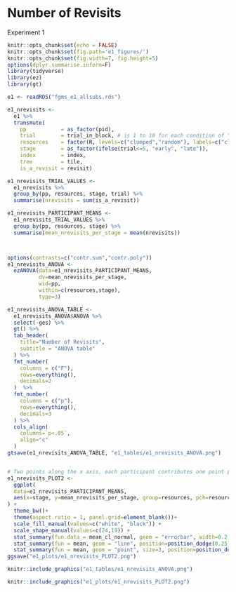 # Number of Revisits

Experiment 1

```r
knitr::opts_chunk$set(echo = FALSE)
knitr::opts_chunk$set(fig.path='e1_figures/')
knitr::opts_chunk$set(fig.width=7, fig.height=5)
options(dplyr.summarise.inform=F)
library(tidyverse)
library(ez)
library(gt)

e1 <- readRDS("fgms_e1_allsubs.rds")

e1_nrevisits <-
  e1 %>%
  transmute(
    pp           = as_factor(pid),
    trial        = trial_in_block, # is 1 to 10 for each condition of "resources"
    resources    = factor(R, levels=c("clumped","random"), labels=c("clumped", "random")),
    stage        = as_factor(ifelse(trial<=5, "early", "late")),
    index        = index,
    tree         = tile,
    is_a_revisit = revisit)

e1_nrevisits_TRIAL_VALUES <- 
  e1_nrevisits %>% 
  group_by(pp, resources, stage, trial) %>% 
  summarise(nrevisits = sum(is_a_revisit))

e1_nrevisits_PARTICIPANT_MEANS <-
  e1_nrevisits_TRIAL_VALUES %>% 
  group_by(pp, resources, stage) %>% 
  summarise(mean_nrevisits_per_stage = mean(nrevisits))



options(contrasts=c("contr.sum","contr.poly"))
e1_nrevisits_ANOVA <- 
  ezANOVA(data=e1_nrevisits_PARTICIPANT_MEANS,
          dv=mean_nrevisits_per_stage,
          wid=pp,
          within=c(resources,stage),
          type=3)

e1_nrevisits_ANOVA_TABLE <-
  e1_nrevisits_ANOVA$ANOVA %>% 
  select(-ges) %>% 
  gt() %>% 
  tab_header(
    title="Number of Revisits",
    subtitle = "ANOVA table"
  ) %>% 
  fmt_number(
    columns = c("F"),
    rows=everything(),
    decimals=2
  )  %>% 
  fmt_number(
    columns = c("p"),
    rows=everything(),
    decimals=3
  ) %>% 
  cols_align(
    columns=`p<.05`,
    align="c"
  )
gtsave(e1_nrevisits_ANOVA_TABLE, "e1_tables/e1_nrevisits_ANOVA.png")


# Two points along the x axis, each participant contributes one point per cell
e1_nrevisits_PLOT2 <-
  ggplot(
  data=e1_nrevisits_PARTICIPANT_MEANS, 
  aes(x=stage, y=mean_nrevisits_per_stage, group=resources, pch=resources, fill=resources)
) +
  theme_bw()+
  theme(aspect.ratio = 1, panel.grid=element_blank())+
  scale_fill_manual(values=c("white", "black")) +
  scale_shape_manual(values=c(24,19)) +
  stat_summary(fun.data = mean_cl_normal, geom = "errorbar", width=0.2, position=position_dodge(0.25)) +
  stat_summary(fun = mean, geom = "line", position=position_dodge(0.25)) + 
  stat_summary(fun = mean, geom = "point", size=3, position=position_dodge(0.25))
ggsave("e1_plots/e1_nrevisits_PLOT2.png")
```

```r
knitr::include_graphics("e1_tables/e1_nrevisits_ANOVA.png")
```

```r
knitr::include_graphics("e1_plots/e1_nrevisits_PLOT2.png")
```

